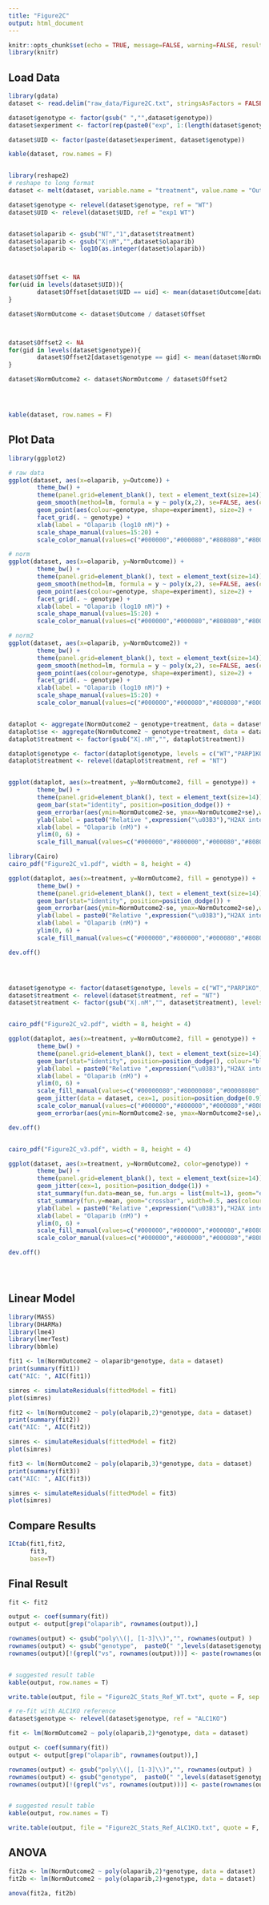 ```yaml
---
title: "Figure2C"
output: html_document
---
```



<style>
pre {
  overflow-x: auto;
}
pre code {
  word-wrap: normal;
  white-space: pre;
}
.table{
  width:auto;
  font-size: 10px;
}
</style>

```r
knitr::opts_chunk$set(echo = TRUE, message=FALSE, warning=FALSE, results=TRUE, fig.align='center', fig.height=5, fig.width=8)
library(knitr)
```


## Load Data


```r
library(gdata)
dataset <- read.delim("raw_data/Figure2C.txt", stringsAsFactors = FALSE)

dataset$genotype <- factor(gsub(" ","",dataset$genotype))
dataset$experiment <- factor(rep(paste0("exp", 1:(length(dataset$genotype)/length(levels(dataset$genotype)))), each= length(levels(dataset$genotype))))

dataset$UID <- factor(paste(dataset$experiment, dataset$genotype))

kable(dataset, row.names = F)


library(reshape2)
# reshape to long format
dataset <- melt(dataset, variable.name = "treatment", value.name = "Outcome")

dataset$genotype <- relevel(dataset$genotype, ref = "WT")
dataset$UID <- relevel(dataset$UID, ref = "exp1 WT")


dataset$olaparib <- gsub("NT","1",dataset$treatment)
dataset$olaparib <- gsub("X|nM","",dataset$olaparib)
dataset$olaparib <- log10(as.integer(dataset$olaparib))



dataset$Offset <- NA
for(uid in levels(dataset$UID)){
        dataset$Offset[dataset$UID == uid] <- mean(dataset$Outcome[dataset$UID == uid])
}

dataset$NormOutcome <- dataset$Outcome / dataset$Offset



dataset$Offset2 <- NA
for(gid in levels(dataset$genotype)){
        dataset$Offset2[dataset$genotype == gid] <- mean(dataset$NormOutcome[dataset$genotype == gid & dataset$olaparib == 0])
}

dataset$NormOutcome2 <- dataset$NormOutcome / dataset$Offset2




kable(dataset, row.names = F)
```


## Plot Data


```r
library(ggplot2)

# raw data
ggplot(dataset, aes(x=olaparib, y=Outcome)) + 
        theme_bw() +
        theme(panel.grid=element_blank(), text = element_text(size=14)) +
        geom_smooth(method=lm, formula = y ~ poly(x,2), se=FALSE, aes(colour=genotype)) +
        geom_point(aes(colour=genotype, shape=experiment), size=2) +        
        facet_grid(. ~ genotype) +
        xlab(label = "Olaparib (log10 nM)") +
        scale_shape_manual(values=15:20) +
        scale_color_manual(values=c("#000000","#000080","#808080","#800000"))

# norm
ggplot(dataset, aes(x=olaparib, y=NormOutcome)) + 
        theme_bw() +
        theme(panel.grid=element_blank(), text = element_text(size=14)) +
        geom_smooth(method=lm, formula = y ~ poly(x,2), se=FALSE, aes(colour=genotype)) +
        geom_point(aes(colour=genotype, shape=experiment), size=2) +        
        facet_grid(. ~ genotype) +
        xlab(label = "Olaparib (log10 nM)") +
        scale_shape_manual(values=15:20) +
        scale_color_manual(values=c("#000000","#000080","#808080","#800000"))

# norm2
ggplot(dataset, aes(x=olaparib, y=NormOutcome2)) + 
        theme_bw() +
        theme(panel.grid=element_blank(), text = element_text(size=14)) +
        geom_smooth(method=lm, formula = y ~ poly(x,2), se=FALSE, aes(colour=genotype)) +
        geom_point(aes(colour=genotype, shape=experiment), size=2) +        
        facet_grid(. ~ genotype) +
        xlab(label = "Olaparib (log10 nM)") +
        scale_shape_manual(values=15:20) +
        scale_color_manual(values=c("#000000","#000080","#808080","#800000"))


dataplot <- aggregate(NormOutcome2 ~ genotype+treatment, data = dataset, mean)
dataplot$se <- aggregate(NormOutcome2 ~ genotype+treatment, data = dataset, FUN = function(x){ sd(x)/sqrt(length(x))})$NormOutcome2
dataplot$treatment <- factor(gsub("X|.nM","", dataplot$treatment)) 

dataplot$genotype <- factor(dataplot$genotype, levels = c("WT","PARP1KO","ALC1KO","ALC1KOPARP1KO"))
dataplot$treatment <- relevel(dataplot$treatment, ref = "NT")


ggplot(dataplot, aes(x=treatment, y=NormOutcome2, fill = genotype)) + 
        theme_bw() +
        theme(panel.grid=element_blank(), text = element_text(size=14)) +
        geom_bar(stat="identity", position=position_dodge()) +
        geom_errorbar(aes(ymin=NormOutcome2-se, ymax=NormOutcome2+se),width=.2, position=position_dodge(.9)) +
        ylab(label = paste0("Relative ",expression("\u03B3"),"H2AX intensity")) +
        xlab(label = "Olaparib (nM)") +
        ylim(0, 6) +
        scale_fill_manual(values=c("#000000","#800000","#000080","#808080"))

library(Cairo)
cairo_pdf("Figure2C_v1.pdf", width = 8, height = 4)

ggplot(dataplot, aes(x=treatment, y=NormOutcome2, fill = genotype)) + 
        theme_bw() +
        theme(panel.grid=element_blank(), text = element_text(size=14)) +
        geom_bar(stat="identity", position=position_dodge()) +
        geom_errorbar(aes(ymin=NormOutcome2-se, ymax=NormOutcome2+se),width=.2, position=position_dodge(.9)) +
        ylab(label = paste0("Relative ",expression("\u03B3"),"H2AX intensity")) +
        xlab(label = "Olaparib (nM)") +
        ylim(0, 6) +
        scale_fill_manual(values=c("#000000","#800000","#000080","#808080"))

dev.off()




dataset$genotype <- factor(dataset$genotype, levels = c("WT","PARP1KO","ALC1KO","ALC1KOPARP1KO"))
dataset$treatment <- relevel(dataset$treatment, ref = "NT")
dataset$treatment <- factor(gsub("X|.nM","", dataset$treatment), levels =c("NT","30","300","3000","30000") ) 


cairo_pdf("Figure2C_v2.pdf", width = 8, height = 4)

ggplot(dataplot, aes(x=treatment, y=NormOutcome2, fill = genotype)) + 
        theme_bw() +
        theme(panel.grid=element_blank(), text = element_text(size=14)) +
        geom_bar(stat="identity", position=position_dodge(), colour="black") +
        ylab(label = paste0("Relative ",expression("\u03B3"),"H2AX intensity")) +
        xlab(label = "Olaparib (nM)") +
        ylim(0, 6) +
        scale_fill_manual(values=c("#00000080","#80000080","#00008080","#80808080")) +
        geom_jitter(data = dataset, cex=1, position=position_dodge(0.9),  aes(colour=genotype)) +
        scale_color_manual(values=c("#000000","#800000","#000080","#808080")) +
        geom_errorbar(aes(ymin=NormOutcome2-se, ymax=NormOutcome2+se),width=.2, position=position_dodge(.9)) 

dev.off()


cairo_pdf("Figure2C_v3.pdf", width = 8, height = 4)

ggplot(dataset, aes(x=treatment, y=NormOutcome2, color=genotype)) + 
        theme_bw() +
        theme(panel.grid=element_blank(), text = element_text(size=14)) +
        geom_jitter(cex=1, position=position_dodge(1)) + 
        stat_summary(fun.data=mean_se, fun.args = list(mult=1), geom="errorbar", width=0.25, aes(colour=genotype), position=position_dodge(1)) +
        stat_summary(fun.y=mean, geom="crossbar", width=0.5, aes(colour=genotype), position=position_dodge(1)) +
        ylab(label = paste0("Relative ",expression("\u03B3"),"H2AX intensity")) +
        xlab(label = "Olaparib (nM)") +
        ylim(0, 6) +
        scale_fill_manual(values=c("#000000","#800000","#000080","#808080")) +
        scale_color_manual(values=c("#000000","#800000","#000080","#808080"))

dev.off()





```



## Linear Model


```r
library(MASS)
library(DHARMa)
library(lme4)
library(lmerTest)
library(bbmle)
```


```r
fit1 <- lm(NormOutcome2 ~ olaparib*genotype, data = dataset)
print(summary(fit1))
cat("AIC: ", AIC(fit1))

simres <- simulateResiduals(fittedModel = fit1)
plot(simres)
```


```r
fit2 <- lm(NormOutcome2 ~ poly(olaparib,2)*genotype, data = dataset)
print(summary(fit2))
cat("AIC: ", AIC(fit2))

simres <- simulateResiduals(fittedModel = fit2)
plot(simres)
```


```r
fit3 <- lm(NormOutcome2 ~ poly(olaparib,3)*genotype, data = dataset)
print(summary(fit3))
cat("AIC: ", AIC(fit3))

simres <- simulateResiduals(fittedModel = fit3)
plot(simres)
```





## Compare Results


```r
ICtab(fit1,fit2,
      fit3,
      base=T)
```

## Final Result

```r
fit <- fit2

output <- coef(summary(fit))
output <- output[grep("olaparib", rownames(output)),]

rownames(output) <- gsub("poly\\(|, [1-3]\\)","", rownames(output) )
rownames(output) <- gsub("genotype",  paste0(" ",levels(dataset$genotype)[1], " vs. "), rownames(output))
rownames(output)[!(grepl("vs", rownames(output)))] <- paste(rownames(output)[!(grepl("vs", rownames(output)))], levels(dataset$genotype)[1],  sep = " in " )


# suggested result table
kable(output, row.names = T)

write.table(output, file = "Figure2C_Stats_Ref_WT.txt", quote = F, sep = "\t", row.names = T, col.names = NA)
```

```r
# re-fit with ALC1KO reference
dataset$genotype <- relevel(dataset$genotype, ref = "ALC1KO")

fit <- lm(NormOutcome2 ~ poly(olaparib,2)*genotype, data = dataset)

output <- coef(summary(fit))
output <- output[grep("olaparib", rownames(output)),]

rownames(output) <- gsub("poly\\(|, [1-3]\\)","", rownames(output) )
rownames(output) <- gsub("genotype",  paste0(" ",levels(dataset$genotype)[1], " vs. "), rownames(output))
rownames(output)[!(grepl("vs", rownames(output)))] <- paste(rownames(output)[!(grepl("vs", rownames(output)))], levels(dataset$genotype)[1],  sep = " in " )


# suggested result table
kable(output, row.names = T)

write.table(output, file = "Figure2C_Stats_Ref_ALC1KO.txt", quote = F, sep = "\t", row.names = T, col.names = NA)
```



## ANOVA


```r
fit2a <- lm(NormOutcome2 ~ poly(olaparib,2)*genotype, data = dataset)
fit2b <- lm(NormOutcome2 ~ poly(olaparib,2)+genotype, data = dataset)

anova(fit2a, fit2b)

```


